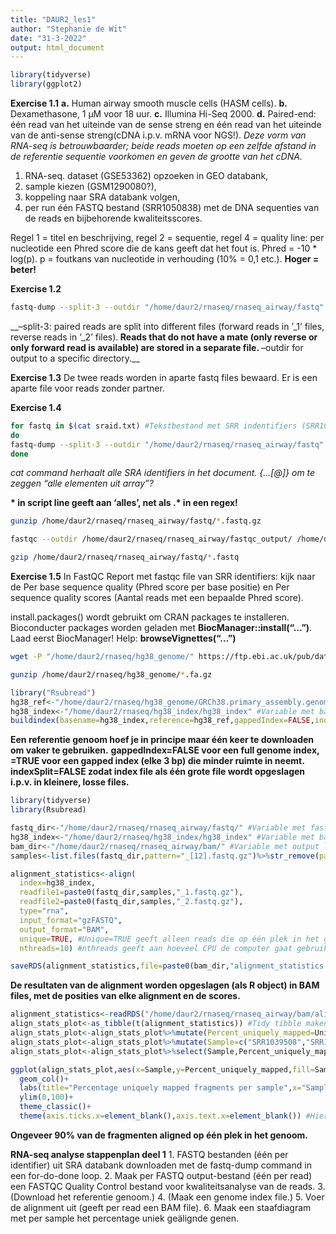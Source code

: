 ```yaml
---
title: "DAUR2_les1"
author: "Stephanie de Wit"
date: "31-3-2022"
output: html_document
---
```


```r
library(tidyverse)
library(ggplot2)
```

__Exercise 1.1__
__a.__ Human airway smooth muscle cells (HASM cells).
__b.__ Dexamethasone, 1 µM voor 18 uur.
__c.__ Illumina Hi-Seq 2000.
__d.__ Paired-end: één read van het uiteinde van de sense streng en één read van het uiteinde van de anti-sense streng(cDNA i.p.v. mRNA voor NGS!). _Deze vorm van RNA-seq is betrouwbaarder; beide reads moeten op een zelfde afstand in de referentie sequentie voorkomen en geven de grootte van het cDNA._

1. RNA-seq. dataset (GSE53362) opzoeken in GEO databank,
2. sample kiezen (GSM1290080?),
3. koppeling naar SRA databank volgen,
4. per run één FASTQ bestand (SRR1050838) met de DNA sequenties van de reads en bijbehorende kwaliteitsscores.

Regel 1 = titel en beschrijving, regel 2 = sequentie, regel 4 = quality line: per nucleotide een Phred score die de kans geeft dat het fout is.
Phred = -10 * log(p). p = foutkans van nucleotide in verhouding (10% = 0,1 etc.). __Hoger = beter!__


__Exercise 1.2__
```bash
fastq-dump --split-3 --outdir "/home/daur2/rnaseq/rnaseq_airway/fastq" --gzip SRR1039508
```
__--split-3: paired reads are split into different files (forward reads in '_1’ files, reverse reads in ’_2’ files).__
__Reads that do not have a mate (only reverse or only forward read is available) are stored in a separate file.__
__--outdir <path> for output to a specific directory.__


__Exercise 1.3__
De twee reads worden in aparte fastq files bewaard. Er is een aparte file voor reads zonder partner.


__Exercise 1.4__
```bash
for fastq in $(cat sraid.txt) #Tekstbestand met SRR indentifiers (SRR1039508 etc.)
do
fastq-dump --split-3 --outdir "/home/daur2/rnaseq/rnaseq_airway/fastq" --gzip $fastq
done
```

_cat command herhaalt alle SRA identifiers in het document. {...[@]} om te zeggen "alle elementen uit array"?_

__* in script line geeft aan 'alles', net als .* in een regex!__


```bash
gunzip /home/daur2/rnaseq/rnaseq_airway/fastq/*.fastq.gz

fastqc --outdir /home/daur2/rnaseq/rnaseq_airway/fastqc_output/ /home/daur2/rnaseq/rnaseq_airway/fastq/*.fastq

gzip /home/daur2/rnaseq/rnaseq_airway/fastq/*.fastq
```


__Exercise 1.5__
In FastQC Report met fastqc file van SRR identifiers: kijk naar de Per base sequence quality (Phred score per base positie) en Per sequence quality scores (Aantal reads met een bepaalde Phred score).


install.packages() wordt gebruikt om CRAN packages te installeren. Bioconducter packages worden geladen met __BiocManager::install("...")__. Laad eerst BiocManager!
Help: __browseVignettes("...")__


```bash
wget -P "/home/daur2/rnaseq/hg38_genome/" https://ftp.ebi.ac.uk/pub/databases/gencode/Gencode_human/release_39/GRCh38.primary_assembly.genome.fa.gz #Download link voor hg38

gunzip /home/daur2/rnaseq/hg38_genome/*.fa.gz
```


```r
library("Rsubread")
hg38_ref<-"/home/daur2/rnaseq/hg38_genome/GRCh38.primary_assembly.genome.fa" #Variable met referentie genoom locatie
hg38_index<-"/home/daur2/rnaseq/hg38_index/hg38_index" #Variable met basename voor index
buildindex(basename=hg38_index,reference=hg38_ref,gappedIndex=FALSE,indexSplit=FALSE)
```
__Een referentie genoom hoef je in principe maar één keer te downloaden om vaker te gebruiken.__
__gappedIndex=FALSE voor een full genome index, =TRUE voor een gapped index (elke 3 bp) die minder ruimte in neemt.__
__indexSplit=FALSE zodat index file als één grote file wordt opgeslagen i.p.v. in kleinere, losse files.__


```r
library(tidyverse)
library(Rsubread)

fastq_dir<-"/home/daur2/rnaseq/rnaseq_airway/fastq/" #Variable met fastq files locatie. Laatste slash belangrijk, want er volgen later directions achter!
hg38_index<-"/home/daur2/rnaseq/hg38_index/hg38_index" #Variable met basename van index
bam_dir<-"/home/daur2/rnaseq/rnaseq_airway/bam/" #Variable met output locatie voor BAM files. Laatste slash belangrijk, want er volgen later directions achter!
samples<-list.files(fastq_dir,pattern="_[12].fastq.gz")%>%str_remove(pattern="_[12].fastq.gz")%>%unique() #Variable met unieke sample namen

alignment_statistics<-align(
  index=hg38_index,
  readfile1=paste0(fastq_dir,samples,"_1.fastq.gz"),
  readfile2=paste0(fastq_dir,samples,"_2.fastq.gz"),
  type="rna",
  input_format="gzFASTQ",
  output_format="BAM",
  unique=TRUE, #Unique=TRUE geeft alleen reads die op één plek in het genoom alignen. Reads die op meerdere plekken alignen zijn onbetrouwbaar terug te plaatsen.
  nthreads=10) #nthreads geeft aan hoeveel CPU de computer gaat gebruiken voor de alignment.

saveRDS(alignment_statistics,file=paste0(bam_dir,"alignment_statistics.rds")) #Sla alignment op als R file
```
__De resultaten van de alignment worden opgeslagen (als R object) in BAM files, met de posities van elke alignment en de scores.__


```r
alignment_statistics<-readRDS("/home/daur2/rnaseq/rnaseq_airway/bam/alignment_statistics.rds")
align_stats_plot<-as_tibble(t(alignment_statistics)) #Tidy tibble maken
align_stats_plot<-align_stats_plot%>%mutate(Percent_uniquely_mapped=Uniquely_mapped_fragments/Total_fragments*100) #Kolom toevoegen met percentage uniquely mapped fragments
align_stats_plot<-align_stats_plot%>%mutate(Sample=c("SRR1039508","SRR1039509","SRR1039512","SRR1039513","SRR1039516","SRR1039517","SRR1039520","SRR1039521")) #Kolom toevoegen met sample namen (zijn verloren gegaan)
align_stats_plot<-align_stats_plot%>%select(Sample,Percent_uniquely_mapped) #Alleen kolommen interessant voor bar chart overhouden

ggplot(align_stats_plot,aes(x=Sample,y=Percent_uniquely_mapped,fill=Sample))+
  geom_col()+
  labs(title="Percentage uniquely mapped fragments per sample",x="Sample",y="Uniquely mapped fragments (%)")+
  ylim(0,100)+
  theme_classic()+
  theme(axis.ticks.x=element_blank(),axis.text.x=element_blank()) #Hiermee worden de slordig weergegeven sample namen op de X-as verwijderd
```
__Ongeveer 90% van de fragmenten aligned op één plek in het genoom.__

__RNA-seq analyse stappenplan deel 1__
1. FASTQ bestanden (één per identifier) uit SRA databank downloaden met de fastq-dump command in een for-do-done loop.
2. Maak per FASTQ output-bestand (één per read) een FASTQC Quality Control bestand voor kwaliteitsanalyse van de reads.
3. (Download het referentie genoom.)
4. (Maak een genome index file.)
5. Voer de alignment uit (geeft per read een BAM file).
6. Maak een staafdiagram met per sample het percentage uniek geälignde genen.
